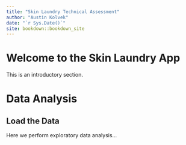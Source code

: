 ```yaml
--- 
title: "Skin Laundry Technical Assessment"
author: "Austin Kolvek"
date: "`r Sys.Date()`"
site: bookdown::bookdown_site
---
```


# Welcome to the Skin Laundry App

This is an introductory section.

# Data Analysis

## Load the Data
Here we perform exploratory data analysis...

